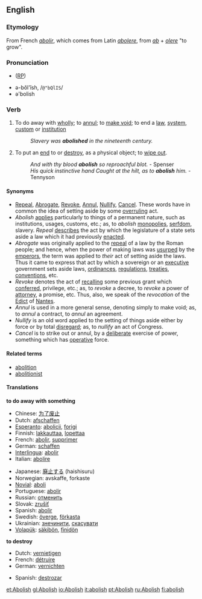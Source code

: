 ==English==
===Etymology===
From French ''[[abolir]]'', which comes from Latin ''[[abolere]]'', from ''[[ab]]'' + ''[[olere]]'' "to grow".

===Pronunciation===
* ([[RP]]) {{IPA|/əˈbɒlɪʃ/}}
<!-- please specify -->
*ə-bŏl'ĭsh, /<tt>@"bQlIS</tt>/
*ə'bolish 

===Verb===
{{en-infl-reg-sibilant|abolish||}}

# To do away with [[wholly]]; to [[annul]]; to [[make void]]; to end a [[law]], [[system]], [[custom]] or [[institution]]
#:''Slavery was '''abolished''' in the nineteenth century.''
# {{archaic}} To put an [[end]] to or [[destroy]], as a physical object; to [[wipe out]]. 
#:''And with thy blood '''abolish''' so reproachful blot.'' - Spenser
#:''His quick instinctive hand Caught at the hilt, as to '''abolish''' him.'' - Tennyson

====Synonyms====
*[[Repeal]], [[Abrogate]], [[Revoke]], [[Annul]], [[Nullify]], [[Cancel]]. These words have in common the idea of setting aside by some [[overruling]] act.
*''Abolish'' [[applies]] particularly to things of a permanent nature, such as institutions, usages, customs, etc.; as, to ''abolish'' [[monopolies]], [[serfdom]], slavery. ''Repeal'' [[describes]] the act by which the legislature of a state sets aside a law which it had previously [[enacted]]. 
*''Abrogate'' was originally applied to the [[repeal]] of a law by the Roman people; and hence, when the power of making laws was [[usurped]] by the [[emperors]], the term was applied to ''their'' act of setting aside the laws. Thus it came to express that act by which a sovereign or an [[executive]] government sets aside laws, [[ordinances]], [[regulations]], [[treaties]], [[conventions]], etc. 
*''Revoke'' denotes the act of [[recalling]] some previous grant which [[conferred]], privilege, etc.; as, to ''revoke'' a decree, to ''revoke'' a power of [[attorney]], a promise, etc. Thus, also, we speak of the ''revocation'' of the [[Edict]] of [[Nantes]]. 
*''Annul'' is used in a more general sense, denoting simply to make void; as, to ''annul'' a contract, to ''annul'' an agreement. 
*''Nullify'' is an old word applied to the setting of things aside either by force or by total [[disregard]]; as, to ''nullify'' an act of Congress. 
*''Cancel'' is to strike out or annul, by a [[deliberate]] exercise of power, something which has [[operative]] force.

====Related terms====
* [[abolition]]
* [[abolitionist]]

====Translations====
'''to do away with something'''
{{top}}
*Chinese: [[为了废止]]
*Dutch: [[afschaffen]] 
*[[Esperanto]]: [[abolicii]], [[forigi]]
*Finnish: [[lakkauttaa]], [[lopettaa]]
*French: [[abolir]], [[supprimer]]
*German: [[schaffen]]
*[[Interlingua]]: [[abolir]]
*Italian: [[abolire]]
{{mid}}
*Japanese: [[廃止する]] (haishisuru)
*Norwegian: avskaffe, forkaste
*[[Novial]]: [[aboli]]
*Portuguese: [[abolir]]
*Russian: [[отменить]]
*Slovak: [[zrušiť]]
*Spanish: [[abolir]]
*Swedish: [[överge]], [[förkasta]]
*Ukrainian: [[знечинити]], [[скасувати]]
*[[Volapük]]: [[säkibön]], [[finidön]]
{{bottom}}

'''to destroy'''
{{top}}
*Dutch: [[vernietigen]]
*French: [[détruire]]
*German: [[vernichten]]
{{mid}}
*Spanish: [[destrozar]]
{{bottom}}



[[et:Abolish]]
[[gl:Abolish]]
[[io:Abolish]]
[[it:abolish]]
[[pt:Abolish]]
[[ru:Abolish]]
[[fi:abolish]]